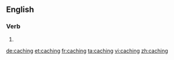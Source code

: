 ==English==

===Verb===
{{head|en}}

# {{present participle of|cache}}

[[de:caching]]
[[et:caching]]
[[fr:caching]]
[[ta:caching]]
[[vi:caching]]
[[zh:caching]]